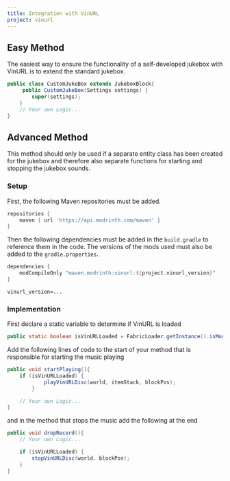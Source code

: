 ```yaml
---
title: Integration with VinURL
project: vinurl
---
```


## Easy Method

The easiest way to ensure the functionality of a self-developed jukebox with VinURL is to extend the standard jukebox.
```java
public class CustomJukeBox extends JukeboxBlock{
     public CustomJukeBox(Settings settings) {
        super(settings);
    }
    // Your own Logic...
}
```

## Advanced Method

This method should only be used if a separate entity class has been created for the jukebox and therefore also separate functions for starting and stopping the jukebox sounds.

### Setup

First, the following Maven repositories must be added.

```groovy title="build.gradle"
repositories {
    maven { url 'https://api.modrinth.com/maven' }
}
```

Then the following dependencies must be added in the `build.gradle` to reference them in the code. The versions of the mods used must also be added to the `gradle.properties`.



```groovy title="build.gradle"
dependencies {
    modCompileOnly "maven.modrinth:vinurl:${project.vinurl_version}"
}
```

```.properties title="gradle.properties"
vinurl_version=...
```

### Implementation

First declare a static variable to determine if VinURL is loaded

```java
public static boolean isVinURLLoaded = FabricLoader.getInstance().isModLoaded("vinurl");
```

Add the following lines of code to the start of your method that is responsible for starting the music playing

```java
public void startPlaying(){
    if (isVinURLLoaded) {
            playVinURLDisc(world, itemStack, blockPos);
        }

    // Your own Logic...
}
```

and in the method that stops the music add the following at the end


```java
public void dropRecord(){
    // Your own Logic...

    if (isVinURLLoaded) {
		stopVinURLDisc(world, blockPos);
	}
}
```